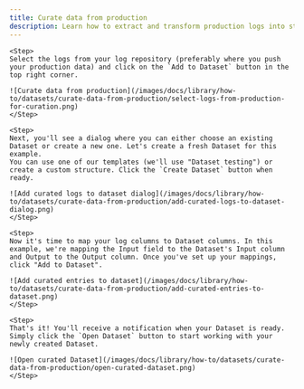 ```yaml
---
title: Curate data from production
description: Learn how to extract and transform production logs into structured Datasets for model training and evaluation
---
```


<Steps>

    <Step>
    Select the logs from your log repository (preferably where you push your production data) and click on the `Add to Dataset` button in the top right corner.

    ![Curate data from production](/images/docs/library/how-to/datasets/curate-data-from-production/select-logs-from-production-for-curation.png)
    </Step>

    <Step>
    Next, you'll see a dialog where you can either choose an existing Dataset or create a new one. Let's create a fresh Dataset for this example.
    You can use one of our templates (we'll use "Dataset testing") or create a custom structure. Click the `Create Dataset` button when ready.
    
    ![Add curated logs to dataset dialog](/images/docs/library/how-to/datasets/curate-data-from-production/add-curated-logs-to-dataset-dialog.png)
    </Step>

    <Step>
    Now it's time to map your log columns to Dataset columns. In this example, we're mapping the Input field to the Dataset's Input column and Output to the Output column. Once you've set up your mappings, click "Add to Dataset".

    ![Add curated entries to dataset](/images/docs/library/how-to/datasets/curate-data-from-production/add-curated-entries-to-dataset.png)
    </Step>

    <Step>
    That's it! You'll receive a notification when your Dataset is ready. Simply click the `Open Dataset` button to start working with your newly created Dataset.
    
    ![Open curated Dataset](/images/docs/library/how-to/datasets/curate-data-from-production/open-curated-dataset.png)
    </Step>
   
</Steps>